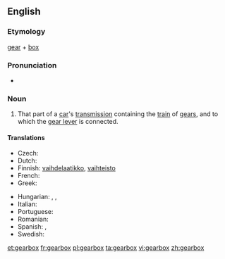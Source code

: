 ==English==

===Etymology===
[[gear]] + [[box]]

===Pronunciation===
* {{audio|en-us-gearbox.ogg|Audio (US)}}

===Noun===
{{wikipedia}}
{{en-noun|gearboxes}}

# That part of a [[car]]'s [[transmission]] containing the [[train]] of [[gears]], and to which the [[gear lever]] is connected.

====Translations====
{{trans-top|train of gears}}
* Czech: {{t-|cs|převodovka|f}}
* Dutch: {{t+|nl|versnellingsbak}}
* Finnish: [[vaihdelaatikko]], [[vaihteisto]]
* French: {{t-|fr|boite de vitesse}}
* Greek: {{t|el|κιβώτιο ταχυτήτων|n|tr=kivótio takhitíton}}
{{trans-mid}}
* Hungarian: {{t|hu|sebességváltó}},  {{t|hu|sebváltó}},  {{t-|hu|váltó}}
* Italian: {{t|it|scatola del cambio}}
* Portuguese: {{t|pt|caixa de câmbio}}
* Romanian: {{t|ro|cutie de viteze|f}}
* Spanish: {{t-|es|caja de cambios}}, {{t|es|caja de velocidades}}
* Swedish: {{t|sv|växellåda|c}}
{{trans-bottom}}

[[et:gearbox]]
[[fr:gearbox]]
[[pl:gearbox]]
[[ta:gearbox]]
[[vi:gearbox]]
[[zh:gearbox]]